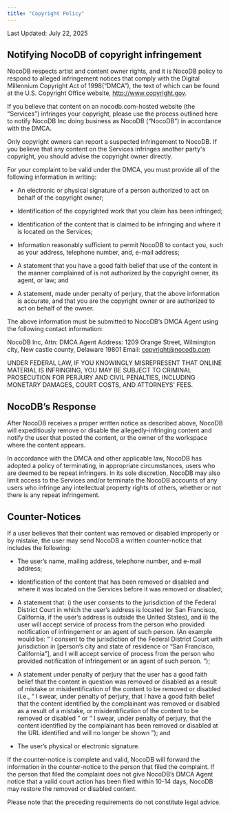 ```yaml
---
title: "Copyright Policy"
---
```


Last Updated: July 22, 2025

## Notifying NocoDB of copyright infringement
NocoDB respects artist and content owner rights, and it is NocoDB policy to respond to alleged infringement notices that comply with the Digital Millennium Copyright Act of 1998(“DMCA”), the text of which can be found at the U.S. Copyright Office website, http://www.copyright.gov.

If you believe that content on an nocodb.com-hosted website (the “Services”) infringes your copyright, please use the process outlined here to notify NocoDB Inc doing business as NocoDB (“NocoDB”) in accordance with the DMCA.

Only copyright owners can report a suspected infringement to NocoDB. If you believe that any content on the Services infringes another party's copyright, you should advise the copyright owner directly.

For your complaint to be valid under the DMCA, you must provide all of the following information in writing:

- An electronic or physical signature of a person authorized to act on behalf of the copyright owner;

- Identification of the copyrighted work that you claim has been infringed;

- Identification of the content that is claimed to be infringing and where it is located on the Services;

- Information reasonably sufficient to permit NocoDB to contact you, such as your address, telephone number, and, e-mail address;

- A statement that you have a good faith belief that use of the content in the manner complained of is not authorized by the copyright owner, its agent, or law; and

- A statement, made under penalty of perjury, that the above information is accurate, and that you are the copyright owner or are authorized to act on behalf of the owner.

The above information must be submitted to NocoDB’s DMCA Agent using the following contact information:

NocoDB Inc,
Attn: DMCA Agent
Address: 1209 Orange Street, Wilmington city, New castle county, Delaware 19801
Email: copyright@nocodb.com

UNDER FEDERAL LAW, IF YOU KNOWINGLY MISREPRESENT THAT ONLINE MATERIAL IS INFRINGING, YOU MAY BE SUBJECT TO CRIMINAL PROSECUTION FOR PERJURY AND CIVIL PENALTIES, INCLUDING MONETARY DAMAGES, COURT COSTS, AND ATTORNEYS’ FEES.

## NocoDB’s Response
After NocoDB receives a proper written notice as described above, NocoDB will expeditiously remove or disable the allegedly-infringing content and notify the user that posted the content, or the owner of the workspace where the content appears.

In accordance with the DMCA and other applicable law, NocoDB has adopted a policy of terminating, in appropriate circumstances, users who are deemed to be repeat infringers. In its sole discretion, NocoDB may also limit access to the Services and/or terminate the NocoDB accounts of any users who infringe any intellectual property rights of others, whether or not there is any repeat infringement.

## Counter-Notices
If a user believes that their content was removed or disabled improperly or by mistake, the user may send NocoDB a written counter-notice that includes the following:

- The user’s name, mailing address, telephone number, and e-mail address;

- Identification of the content that has been removed or disabled and where it was located on the Services before it was removed or disabled;

- A statement that: i) the user consents to the jurisdiction of the Federal District Court in which the user’s address is located (or San Francisco, California, if the user’s address is outside the United States), and ii) the user will accept service of process from the person who provided notification of infringement or an agent of such person. (An example would be: “ I consent to the jurisdiction of the Federal District Court with jurisdiction in [person’s city and state of residence or “San Francisco, California”], and I will accept service of process from the person who provided notification of infringement or an agent of such person. ”);

- A statement under penalty of perjury that the user has a good faith belief that the content in question was removed or disabled as a result of mistake or misidentification of the content to be removed or disabled (i.e., “ I swear, under penalty of perjury, that I have a good faith belief that the content identified by the complainant was removed or disabled as a result of a mistake, or misidentification of the content to be removed or disabled ” or “ I swear, under penalty of perjury, that the content identified by the complainant has been removed or disabled at the URL identified and will no longer be shown ”); and

- The user’s physical or electronic signature.

If the counter-notice is complete and valid, NocoDB will forward the information in the counter-notice to the person that filed the complaint. If the person that filed the complaint does not give NocoDB’s DMCA Agent notice that a valid court action has been filed within 10-14 days, NocoDB may restore the removed or disabled content.

Please note that the preceding requirements do not constitute legal advice.
